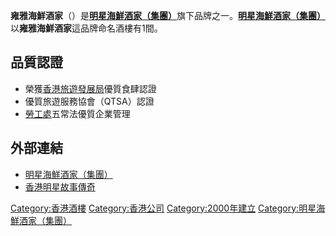 {{Unreferenced|time=2021-01-23T00:56:45+00:00}}
'''雍雅海鮮酒家'''（'''{{lang-en|Elegant Seafood Restaurant}}'''）是'''[[明星海鮮酒家（集團）|明星海鮮酒家（集團）]]'''旗下品牌之一。'''[[明星海鮮酒家（集團）|明星海鮮酒家（集團）]]'''以'''雍雅海鮮酒家'''這品牌命名酒樓有1間。

==品質認證==
*榮獲[[香港旅遊發展局|香港旅遊發展局]]優質食肆認證
*優質旅遊服務協會（QTSA）認證
*[[勞工處|勞工處]]五常法優質企業管理

==外部連結==
* [http://www.starseafood.hk/ 明星海鮮酒家（集團）] {{Wayback|url=http://www.starseafood.hk/ |date=20100417012005 }}
* [https://web.archive.org/web/20081212002507/http://www.hkcsm.com/introduction/intr0507.htm 香港明星故事傳奇]

{{HK-company-stub}}

[[Category:香港酒樓|Category:香港酒樓]]
[[Category:香港公司|Category:香港公司]]
[[Category:2000年建立|Category:2000年建立]]
[[Category:明星海鮮酒家（集團）|Category:明星海鮮酒家（集團）]]